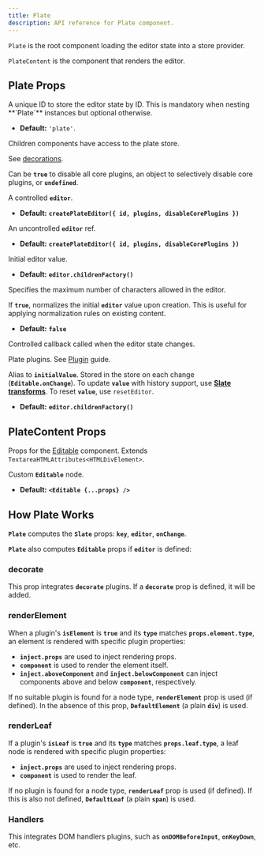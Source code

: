 ```yaml
---
title: Plate
description: API reference for Plate component.
---
```


`Plate` is the root component loading the editor state into a store provider.   

`PlateContent` is the component that renders the editor.

## Plate Props

<APIParameters>
<APIItem name="id" type="symbol | string | number" optional>
A unique ID to store the editor state by ID. This is mandatory when nesting **`Plate`** instances but optional otherwise.

- **Default:** `'plate'`.

</APIItem>
<APIItem name="children" type="ReactNode" optional>

Children components have access to the plate store. 

</APIItem>
<APIItem name="decorate" type="(entry: TNodeEntry) => Range[]" optional>

See [decorations](https://docs.slatejs.org/concepts/09-rendering#decorations).

</APIItem>
<APIItem name="disableCorePlugins" type="object | boolean | undefined" optional>

Can be **`true`** to disable all core plugins, an object to selectively disable core plugins, or **`undefined`**.

<APISubList>
<APISubListItem parent="disableCorePlugins" name="deserializeAst" type="boolean" optional/>
<APISubListItem parent="disableCorePlugins" name="deserializeHtml" type="boolean" optional/>
<APISubListItem parent="disableCorePlugins" name="editorProtocol" type="boolean" optional/>
<APISubListItem parent="disableCorePlugins" name="eventEditor" type="boolean" optional/>
<APISubListItem parent="disableCorePlugins" name="history" type="boolean" optional/>
<APISubListItem parent="disableCorePlugins" name="inlineVoid" type="boolean" optional/>
<APISubListItem parent="disableCorePlugins" name="insertData" type="boolean" optional/>
<APISubListItem parent="disableCorePlugins" name="length" type="boolean" optional/>
<APISubListItem parent="disableCorePlugins" name="nodeFactory" type="boolean" optional/>
<APISubListItem parent="disableCorePlugins" name="react" type="boolean" optional/>
<APISubListItem parent="disableCorePlugins" name="selection" type="boolean" optional/>
</APISubList>
</APIItem>
<APIItem name="editor" type="PlateEditor" optional>

A controlled **`editor`**.

- **Default:** **`createPlateEditor({ id, plugins, disableCorePlugins })`**

</APIItem>
<APIItem name="editorRef" type="ForwardedRef<PlateEditor>" optional>

An uncontrolled **`editor`** ref.

- **Default:** **`createPlateEditor({ id, plugins, disableCorePlugins })`**

</APIItem>
<APIItem name="initialValue" type="Value" optional>

Initial editor value.

- **Default:** **`editor.childrenFactory()`**

</APIItem>
<APIItem name="maxLength" type="number" optional>

Specifies the maximum number of characters allowed in the editor.

</APIItem>
<APIItem name="normalizeInitialValue" type="boolean" optional>

If **`true`**, normalizes the initial **`editor`** value upon creation. This is useful for applying normalization rules on existing content.

- **Default:** **`false`**

</APIItem>
<APIItem name="onChange" type="function" optional>

Controlled callback called when the editor state changes.

</APIItem>
<APIItem name="plugins" type="PlatePlugin[]" optional>

Plate plugins. See [Plugin](/docs/plugin) guide.

</APIItem>
<APIItem name="value" type="Value" optional>

Alias to **`initialValue`**. Stored in the store on each change (**`Editable.onChange`**). To update **`value`** with history support, use **[Slate transforms](https://docs.slatejs.org/concepts/04-transforms)**. To reset **`value`**, use `resetEditor`.

- **Default:** **`editor.childrenFactory()`**

</APIItem>
</APIParameters>

## PlateContent Props

Props for the [Editable](https://docs.slatejs.org/libraries/slate-react/editable) component. Extends `TextareaHTMLAttributes<HTMLDivElement>`.

<APIProps>
<APIItem name="renderEditable" type="(editable: ReactNode) => ReactNode" optional>

Custom **`Editable`** node.

- **Default:** **`<Editable {...props} />`**

</APIItem>
<APIItem
  name="as"
  type="React.ElementType"
  optional
/>
<APIItem
  name="autoFocus"
  type="boolean"
  optional
/>
<APIItem
  name="decorate"
  type="(entry: TNodeEntry) => Range[]"
  optional
/>
<APIItem
  name="disableDefaultStyles"
  type="boolean"
  optional
/>
<APIItem
  name="onDOMBeforeInput"
  type="(event: Event) => void"
  optional
/>
<APIItem
  name="onKeyDown"
  type="(event: KeyboardEvent) => void"
  optional
/>
<APIItem
  name="placeholder"
  type="string"
  optional
/>
<APIItem
  name="readOnly"
  type="boolean"
  optional
/>
<APIItem
  name="renderElement"
  type="FC<TRenderElementProps>"
  optional
/>
<APIItem
  name="renderLeaf"
  type="FC<TRenderLeafProps>"
  optional
/>
<APIItem
  name="renderPlaceholder"
  type="FC<RenderPlaceholderProps>"
  optional
/>
<APIItem name="role" type="string" optional />
<APIItem
  name="scrollSelectionIntoView"
  type="(editor: ReactEditor, domRange: DOMRange) => void"
  optional
/>
<APIItem
  name="style"
  type="CSSProperties"
  optional
/>
</APIProps>

## How Plate Works

**`Plate`** computes the **`Slate`** props: **`key`**, **`editor`**, **`onChange`**.

**`Plate`** also computes **`Editable`** props if **`editor`** is defined:

### decorate

This prop integrates **`decorate`** plugins. If a **`decorate`** prop is defined, it will be added.

### renderElement

When a plugin's **`isElement`** is **`true`** and its **`type`** matches **`props.element.type`**, an element is rendered with specific plugin properties:

- **`inject.props`** are used to inject rendering props.
- **`component`** is used to render the element itself.
- **`inject.aboveComponent`** and **`inject.belowComponent`** can inject components above and below **`component`**, respectively.

If no suitable plugin is found for a node type, **`renderElement`** prop is used (if defined). In the absence of this prop, **`DefaultElement`** (a plain **`div`**) is used.

### renderLeaf

If a plugin's **`isLeaf`** is **`true`** and its **`type`** matches **`props.leaf.type`**, a leaf node is rendered with specific plugin properties:

- **`inject.props`** are used to inject rendering props.
- **`component`** is used to render the leaf.

If no plugin is found for a node type, **`renderLeaf`** prop is used (if defined). If this is also not defined, **`DefaultLeaf`** (a plain **`span`**) is used.

### Handlers

This integrates DOM handlers plugins, such as **`onDOMBeforeInput`**, **`onKeyDown`**, etc.

